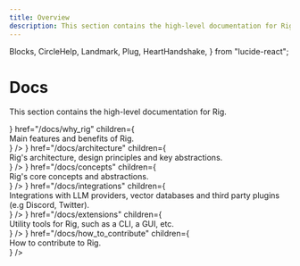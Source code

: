 ```yaml
---
title: Overview
description: This section contains the high-level documentation for Rig.
---
```


  Blocks,
  CircleHelp,
  Landmark,
  Plug,
  HeartHandshake,
} from "lucide-react";

# Docs

This section contains the high-level documentation for Rig.

<Cards>
  <Cards.Card
    title="Why Rig?"
    icon={<CircleHelp />}
    href="/docs/why_rig"
    children={
      <div
        style={{
          fontSize: "0.9em",
          color: "#666",
          whiteSpace: "normal",
          wordWrap: "break-word",
        }}
      >
        Main features and benefits of Rig.
      </div>
    }
  />
  <Cards.Card
    title="Architecture"
    icon={<Landmark />}
    href="/docs/architecture"
    children={
      <div
        style={{
          fontSize: "0.9em",
          color: "#666",
          whiteSpace: "normal",
          wordWrap: "break-word",
        }}
      >
        Rig's architecture, design principles and key abstractions.
      </div>
    }
  />
  <Cards.Card
    title="Concepts"
    icon={<Plug />}
    href="/docs/concepts"
    children={
      <div
        style={{
          fontSize: "0.9em",
          color: "#666",
          whiteSpace: "normal",
          wordWrap: "break-word",
        }}
      >
        Rig's core concepts and abstractions.
      </div>
    }
  />
  <Cards.Card
    title="Integrations"
    icon={<Plug />}
    href="/docs/integrations"
    children={
      <div
        style={{
          fontSize: "0.9em",
          color: "#666",
          whiteSpace: "normal",
          wordWrap: "break-word",
        }}
      >
        Integrations with LLM providers, vector databases and third party
        plugins (e.g Discord, Twitter).
      </div>
    }
  />
  <Cards.Card
    title="Extensions"
    icon={<Blocks />}
    href="/docs/extensions"
    children={
      <div
        style={{
          fontSize: "0.9em",
          color: "#666",
          whiteSpace: "normal",
          wordWrap: "break-word",
        }}
      >
        Utility tools for Rig, such as a CLI, a GUI, etc.
      </div>
    }
  />
  <Cards.Card
    title="How to Contribute?"
    icon={<HeartHandshake />}
    href="/docs/how_to_contribute"
    children={
      <div
        style={{
          fontSize: "0.9em",
          color: "#666",
          whiteSpace: "normal",
          wordWrap: "break-word",
        }}
      >
        How to contribute to Rig.
      </div>
    }
  />
</Cards>
